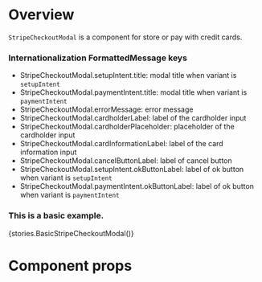 
<Meta title="Modules|Payment/Components" component={StripeCheckoutModal} />

# Overview

`StripeCheckoutModal` is a component for store or pay with credit cards.

### Internationalization FormattedMessage keys

-   StripeCheckoutModal.setupIntent.title: modal title when variant is `setupIntent`
-   StripeCheckoutModal.paymentIntent.title: modal title when variant is `paymentIntent`
-   StripeCheckoutModal.errorMessage: error message
-   StripeCheckoutModal.cardholderLabel: label of the cardholder input
-   StripeCheckoutModal.cardholderPlaceholder: placeholder of the cardholder input
-   StripeCheckoutModal.cardInformationLabel: label of the card information input
-   StripeCheckoutModal.cancelButtonLabel: label of cancel button
-   StripeCheckoutModal.setupIntent.okButtonLabel: label of ok button when variant is `setupIntent`
-   StripeCheckoutModal.paymentIntent.okButtonLabel: label of ok button when variant is `paymentIntent`

### This is a basic example.

<Preview>
    <Story name="StripeCheckoutModal">{stories.BasicStripeCheckoutModal()}</Story>
</Preview>

# Component props

<Props of={StripeCheckoutModal} />
